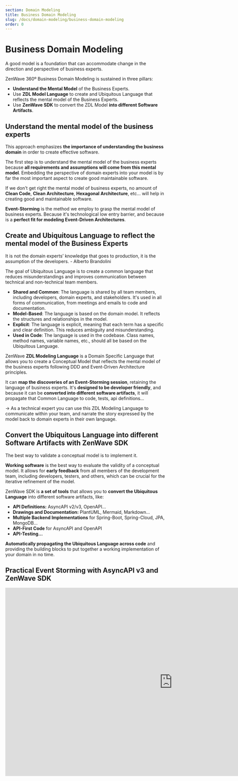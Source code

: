 ```yaml
---
section: Domain Modeling
title: Business Domain Modeling
slug: /docs/domain-modeling/business-domain-modeling
order: 0
---
```


# Business Domain Modeling

<Quote>
    A good model is a foundation that can accommodate change in the direction and perspective of business experts.
</Quote>


ZenWave 360º Business Domain Modeling is sustained in three pillars:

- <strong className="orange">Understand the Mental Model</strong> of the Business Experts.
- Use <strong className="orange">ZDL Model Language</strong> to create and Ubiquitous Language that reflects the mental model of the Business Experts.
- Use <strong className="orange">ZenWave SDK</strong> to convert the ZDL Model <strong className="orange">into different Software Artifacts</strong>.

## Understand the mental model of the business experts

This approach emphasizes <strong className="orange">the importance of understanding the business domain</strong> in order to create effective software.

The first step is to understand the mental model of the business experts because <strong className="orange">all requirements and assumptions will come from this mental model</strong>. Embedding the perspective of domain experts into your model is by far the most important aspect to create good maintainable software.

If we don't get right the mental model of business experts, no amount of <strong className="orange">Clean Code</strong>, <strong className="orange">Clean Architecture</strong>, <strong className="orange">Hexagonal Architecture</strong>, etc... will help in creating good and maintainable software.

<strong className="orange">Event-Storming</strong> is the method we employ to grasp the mental model of business experts. Because it's technological low entry barrier, and because is a <strong className="orange">perfect fit for modeling Event-Driven Architectures</strong>.


## Create and Ubiquitous Language to reflect the mental model of the Business Experts

<Quote>
    It is not the domain experts’ knowledge that goes to production, it is the assumption of the developers.
    <QuoteAuthor>- Alberto Brandolini</QuoteAuthor>
</Quote>

The goal of Ubiquitous Language is to create a common language that reduces misunderstandings and improves communication between technical and non-technical team members.

- <strong className="orange">Shared and Common</strong>: The language is shared by all team members, including developers, domain experts, and stakeholders. It's used in all forms of communication, from meetings and emails to code and documentation.
- <strong className="orange">Model-Based</strong>: The language is based on the domain model. It reflects the structures and relationships in the model.
- <strong className="orange">Explicit</strong>: The language is explicit, meaning that each term has a specific and clear definition. This reduces ambiguity and misunderstanding.
- <strong className="orange">Used in Code</strong>: The language is used in the codebase. Class names, method names, variable names, etc., should all be based on the Ubiquitous Language.

ZenWave <strong className="orange">ZDL Modeling Language</strong> is a Domain Specific Language that allows you to create a Conceptual Model that reflects the mental model of the business experts following DDD and Event-Driven Architecture principles.

It can <strong className="orange">map the discoveries of an Event-Storming session</strong>, retaining the language of business experts. It's <strong className="orange">designed to be developer friendly</strong>, and because it can be <strong className="orange">converted into different software artifacts</strong>, it will propagate that Common Language to code, tests, api definitions...

-> As a technical expert you can use this ZDL Modeling Language to communicate within your team, and narrate the story expressed by the model back to domain experts in their own language.

## Convert the Ubiquitous Language into different Software Artifacts with ZenWave SDK

<Quote>
    The best way to validate a conceptual model is to implement it.
</Quote>

<strong className="orange">Working software</strong> is the best way to evaluate the validity of a conceptual model. It allows for <strong className="orange">early feedback</strong> from all members of the development team, including developers, testers, and others, which can be crucial for the iterative refinement of the model.

ZenWave SDK is <strong className="orange">a set of tools</strong> that allows you to <strong className="orange">convert the Ubiquitous Language</strong> into different software artifacts, like:

- <strong className="orange">API Definitions:</strong> AsyncAPI v2/v3, OpenAPI...
- <strong className="orange">Drawings and Documentation:</strong> PlantUML, Mermaid, Markdown...
- <strong className="orange">Multiple Backend Implementations</strong> for Spring-Boot, Spring-Cloud, JPA, MongoDB...
- <strong className="orange">API-First Code</strong> for AsyncAPI and OpenAPI
- <strong className="orange">API-Testing...</strong>

<strong className="orange">Automatically propagating the Ubiquitous Language across code</strong> and providing the building blocks to put together a working implementation of your domain in no time.

## Practical Event Storming with AsyncAPI v3 and ZenWave SDK

<iframe width="1050" height="591" src="https://www.youtube.com/embed/-uHONzz-a6U?si=rakq_rMn_zd7N0DI" title="Practical Event Storming with AsyncAPI v3 and ZenWave SDK - Ivan Del Viejo, Ivan Garcia Sainz-Aja" frameborder="0" allow="accelerometer; autoplay; clipboard-write; encrypted-media; gyroscope; picture-in-picture; web-share; fullscreen" allowfullscreen></iframe>
